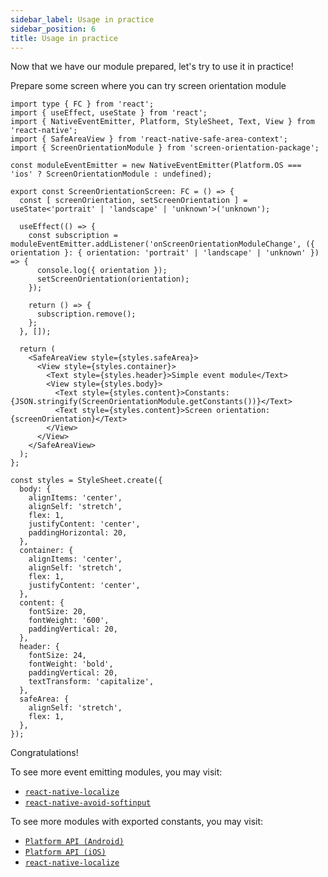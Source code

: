 ```yaml
---
sidebar_label: Usage in practice
sidebar_position: 6
title: Usage in practice
---
```



Now that we have our module prepared, let's try to use it in practice!

Prepare some screen where you can try screen orientation module

```tsx title="ScreenOrientationScreen.tsx"
import type { FC } from 'react';
import { useEffect, useState } from 'react';
import { NativeEventEmitter, Platform, StyleSheet, Text, View } from 'react-native';
import { SafeAreaView } from 'react-native-safe-area-context';
import { ScreenOrientationModule } from 'screen-orientation-package';

const moduleEventEmitter = new NativeEventEmitter(Platform.OS === 'ios' ? ScreenOrientationModule : undefined);

export const ScreenOrientationScreen: FC = () => {
  const [ screenOrientation, setScreenOrientation ] = useState<'portrait' | 'landscape' | 'unknown'>('unknown');

  useEffect(() => {
    const subscription = moduleEventEmitter.addListener('onScreenOrientationModuleChange', ({ orientation }: { orientation: 'portrait' | 'landscape' | 'unknown' }) => {
      console.log({ orientation });
      setScreenOrientation(orientation);
    });

    return () => {
      subscription.remove();
    };
  }, []);

  return (
    <SafeAreaView style={styles.safeArea}>
      <View style={styles.container}>
        <Text style={styles.header}>Simple event module</Text>
        <View style={styles.body}>
          <Text style={styles.content}>Constants: {JSON.stringify(ScreenOrientationModule.getConstants())}</Text>
          <Text style={styles.content}>Screen orientation: {screenOrientation}</Text>
        </View>
      </View>
    </SafeAreaView>
  );
};

const styles = StyleSheet.create({
  body: {
    alignItems: 'center',
    alignSelf: 'stretch',
    flex: 1,
    justifyContent: 'center',
    paddingHorizontal: 20,
  },
  container: {
    alignItems: 'center',
    alignSelf: 'stretch',
    flex: 1,
    justifyContent: 'center',
  },
  content: {
    fontSize: 20,
    fontWeight: '600',
    paddingVertical: 20,
  },
  header: {
    fontSize: 24,
    fontWeight: 'bold',
    paddingVertical: 20,
    textTransform: 'capitalize',
  },
  safeArea: {
    alignSelf: 'stretch',
    flex: 1,
  },
});
```

<Result />

Congratulations!

To see more event emitting modules, you may visit:

- [`react-native-localize`](https://github.com/zoontek/react-native-localize)
- [`react-native-avoid-softinput`](https://github.com/mateusz1913/react-native-avoid-softinput/tree/main/packages/react-native-avoid-softinput)

To see more modules with exported constants, you may visit:

- [`Platform API (Android)`](https://github.com/facebook/react-native/blob/0443c2aa71d8dc0a59d72d94ff989a5924c40a4d/packages/react-native/ReactAndroid/src/main/java/com/facebook/react/modules/systeminfo/AndroidInfoModule.java)
- [`Platform API (iOS)`](https://github.com/facebook/react-native/blob/0443c2aa71d8dc0a59d72d94ff989a5924c40a4d/packages/react-native/React/CoreModules/RCTPlatform.mm)
- [`react-native-localize`](https://github.com/zoontek/react-native-localize)
